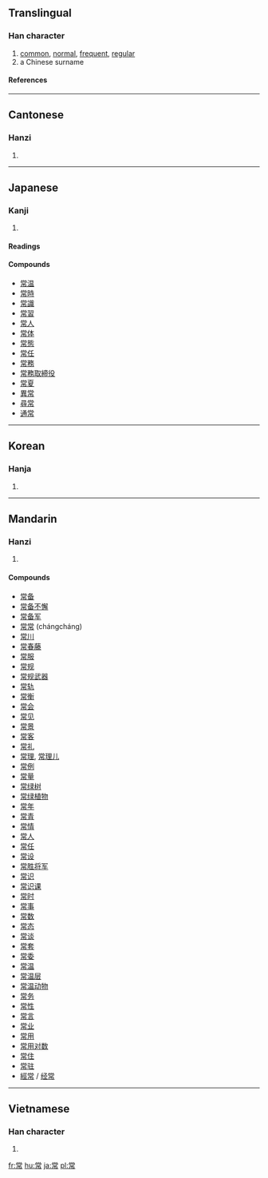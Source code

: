 ==Translingual==
===Han character===
{{Han char|rn=50|rad=巾|as=08|sn=11|four=9022<sub>7</sub>|canj=火月口中月 (FBRLB)}}
# [[common]], [[normal]], [[frequent]], [[regular]]
# a Chinese surname
====References====
{{Han ref|kx=0333.120|dkj=08955|dj=0639.130|hdz=10744.010|uh=5E38|ud=24120|bh=B160|bd=45408}}
----

==Cantonese==
===Hanzi===
{{yue-hanzi|jyut=|y=seung4}}
# {{defn|Cantonese}}
----
==Japanese==
===Kanji===
{{ja-kanji|grade=5|rs=巾08}}
# {{defn|Japanese}} 
====Readings====
{{ja-readings|on=[[じょう]] (jō), [[しょう]] (shō)|kun=[[つね]] (tsune), [[とこ]] (toko), [[つねに]] (tsuneni)}}

====Compounds====
*[[常温]]
*[[常時]]
*[[常識]]
*[[常習]]
*[[常人]]
*[[常体]]
*[[常態]]
*[[常任]]
*[[常務]]
*[[常務取締役]]
*[[常夏]]
*[[異常]]
*[[尋常]]
*[[通常]]
----
==Korean==
===Hanja===
{{ko-hanja|hangeul=상|rv=sang|mr=sang}}
# {{defn|Korean}}
----
==Mandarin==
===Hanzi===
{{cmn-hanzi|pin=[[cháng]] ([[chang2]])|wg=ch'ang<sup>2</sup>}}
# {{defn|Mandarin}}

====Compounds====
*[[常备]]
*[[常备不懈]]
*[[常备军]]
*[[常常]] (chángcháng)
*[[常川]]
*[[常春藤]]
*[[常服]]
*[[常规]]
*[[常规武器]]
*[[常轨]]
*[[常衡]]
*[[常会]]
*[[常见]]
*[[常景]]
*[[常客]]
*[[常礼]]
*[[常理]], [[常理儿]]
*[[常例]]
*[[常量]]
*[[常绿树]]
*[[常绿植物]]
*[[常年]]
*[[常青]]
*[[常情]]
*[[常人]]
*[[常任]]
*[[常设]]
*[[常胜将军]]
*[[常识]]
*[[常识课]]
*[[常时]]
*[[常事]]
*[[常数]]
*[[常态]]
*[[常谈]]
*[[常套]]
*[[常委]]
*[[常温]]
*[[常温层]]
*[[常温动物]]
*[[常务]]
*[[常性]]
*[[常言]]
*[[常业]]
*[[常用]]
*[[常用对数]]
*[[常住]]
*[[常驻]]
*[[經常]] / [[经常]]
----
==Vietnamese==
===Han character===
{{vi-hantu|quoc ngu: thường}}
# {{defn|Vietnamese}}

[[fr:常]]
[[hu:常]]
[[ja:常]]
[[pl:常]]